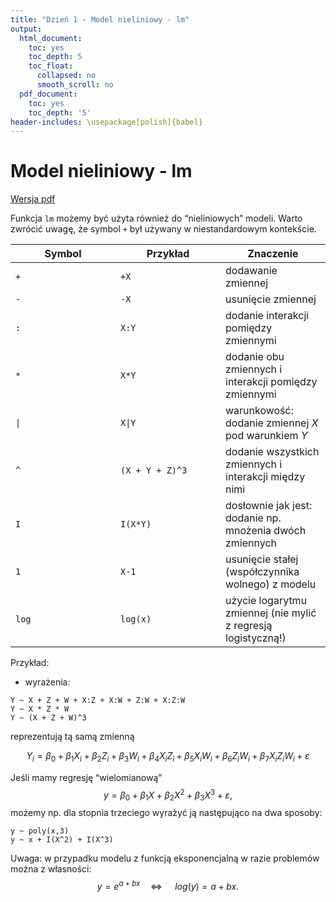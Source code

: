 ```yaml
---
title: "Dzień 1 - Model nieliniowy - lm"
output:
  html_document:
    toc: yes
    toc_depth: 5
    toc_float:
      collapsed: no
      smooth_scroll: no
  pdf_document:
    toc: yes
    toc_depth: '5'
header-includes: \usepackage[polish]{babel}
---
```

<style type="text/css">
.title {
  display: none;
}

.table {
    width:70%;
}

#getting-started img {
  margin-right: 10px;
}

</style>



# Model nieliniowy - lm

[Wersja pdf](modelnieliniowylm.pdf) 

Funkcja `lm` możemy być użyta również do "nieliniowych" modeli. Warto zwrócić uwagę, że symbol `+` był używany w niestandardowym kontekście.

| Symbol | Przykład | Znaczenie |
|---|---|---|
| `+` | `+X` | dodawanie zmiennej |
| `-` | `-X` | usunięcie zmiennej |
| `:` | `X:Y` | dodanie interakcji pomiędzy zmiennymi |
| `*` | `X*Y` | dodanie obu zmiennych i interakcji pomiędzy zmiennymi |
| `|` | `X|Y` | warunkowość: dodanie zmiennej $X$ pod warunkiem $Y$ |
| `^` | `(X + Y + Z)^3` | dodanie wszystkich zmiennych i interakcji między nimi |
| `I` | `I(X*Y)` | dosłownie jak jest: dodanie np. mnożenia dwóch zmiennych |
| `1` | `X-1` | usunięcie stałej (współczynnika wolnego) z modelu |
| `log` | `log(x)` | użycie logarytmu zmiennej (nie mylić z regresją logistyczną!) |


Przykład:

* wyrażenia:

```
Y ~ X + Z + W + X:Z + X:W + Z:W + X:Z:W
Y ~ X * Z * W
Y ~ (X + Z + W)^3
```

reprezentują tą samą zmienną

$$Y_i=\beta_0 + \beta_1 X_i+\beta_2 Z_i +\beta_3 W_i+\beta_4X_iZ_i +\beta_5 X_iW_i+\beta_6 Z_iW_i+\beta_7X_iZ_iW_i+\varepsilon$$

Jeśli mamy regresję "wielomianową"
$$ y = \beta_0 + \beta_1X+\beta_2X^2+\beta_3X^3 + \varepsilon ,$$
możemy np. dla stopnia trzeciego wyrażyć ją następująco na dwa sposoby:
```
y ~ poly(x,3)
y ~ x + I(X^2) + I(X^3)
```

Uwaga: w przypadku modelu z funkcją eksponencjalną w razie problemów można z własności:
$$y = e^{a+bx} \quad  \Longleftrightarrow\ \quad log(y) = a + bx.$$
</div>

